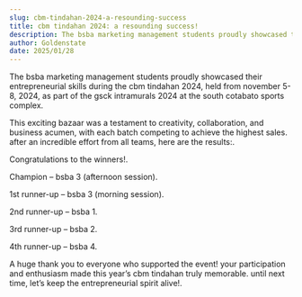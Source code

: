 ```yaml
---
slug: cbm-tindahan-2024-a-resounding-success
title: cbm tindahan 2024: a resounding success!
description: The bsba marketing management students proudly showcased their entrepreneurial skills during the cbm tindahan 2024,...
author: Goldenstate
date: 2025/01/28
---
```


The bsba marketing management students proudly showcased their entrepreneurial skills during the cbm tindahan 2024, held from november 5-8, 2024, as part of the gsck intramurals 2024 at the south cotabato sports complex.

This exciting bazaar was a testament to creativity, collaboration, and business acumen, with each batch competing to achieve the highest sales. after an incredible effort from all teams, here are the results:.

Congratulations to the winners!.

Champion – bsba 3 (afternoon session).

1st runner-up – bsba 3 (morning session).

2nd runner-up – bsba 1.

3rd runner-up – bsba 2.

4th runner-up – bsba 4.

A huge thank you to everyone who supported the event! your participation and enthusiasm made this year’s cbm tindahan truly memorable. until next time, let’s keep the entrepreneurial spirit alive!.